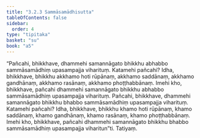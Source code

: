 ```yaml
---
title: "3.2.3 Sammāsamādhisutta"
tableOfContents: false
sidebar:
  order: 4
type: "tipitaka"
basket: "su"
book: "a5"
---
```



<DynamicBreadcrumb />

<Division number="113" book="a5" bookNo="16" page="121">

<Paragraph number="669" book="a5">
“Pañcahi, bhikkhave, dhammehi samannāgato bhikkhu abhabbo sammāsamādhiṃ upasampajja viharituṃ. Katamehi pañcahi? Idha, bhikkhave, bhikkhu akkhamo hoti rūpānaṃ, akkhamo saddānaṃ, akkhamo gandhānaṃ, akkhamo rasānaṃ, akkhamo phoṭṭhabbānaṃ. Imehi kho, bhikkhave, pañcahi dhammehi samannāgato bhikkhu abhabbo sammāsamādhiṃ upasampajja viharituṃ.
</Paragraph>

<Paragraph number="670" book="a5">
Pañcahi, bhikkhave, dhammehi samannāgato bhikkhu bhabbo sammāsamādhiṃ upasampajja viharituṃ. Katamehi pañcahi? Idha, bhikkhave, bhikkhu khamo hoti rūpānaṃ, khamo saddānaṃ, khamo gandhānaṃ, khamo rasānaṃ, khamo phoṭṭhabbānaṃ. Imehi kho, bhikkhave, pañcahi dhammehi samannāgato bhikkhu bhabbo sammāsamādhiṃ upasampajja viharitun”ti.

</Paragraph>
</Division>

<Paragraph number="671" type="center" book="a5">
Tatiyaṃ.
</Paragraph>
